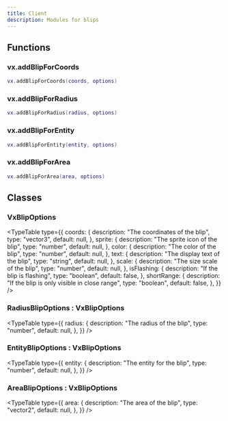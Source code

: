 ```yaml
---
title: Client
description: Modules for blips
---
```



## Functions

### vx.addBlipForCoords

```lua
vx.addBlipForCoords(coords, options)
```

### vx.addBlipForRadius

```lua
vx.addBlipForRadius(radius, options)
```

### vx.addBlipForEntity

```lua
vx.addBlipForEntity(entity, options)
```

### vx.addBlipForArea

```lua
vx.addBlipForArea(area, options)
```

## Classes

### VxBlipOptions

<TypeTable
  type={{
    coords: {
      description: "The coordinates of the blip",
      type: "vector3",
      default: null,
    },
    sprite: {
      description: "The sprite icon of the blip",
      type: "number",
      default: null,
    },
    color: {
      description: "The color of the blip",
      type: "number",
      default: null,
    },
    text: {
      description: "The display text of the blip",
      type: "string",
      default: null,
    },
    scale: {
      description: "The size scale of the blip",
      type: "number",
      default: null,
    },
    isFlashing: {
      description: "If the blip is flashing",
      type: "boolean",
      default: false,
    },
    shortRange: {
      description: "If the blip is only visible in close range",
      type: "boolean",
      default: false,
    },
  }}
/>

### RadiusBlipOptions : VxBlipOptions

<TypeTable
  type={{
    radius: {
      description: "The radius of the blip",
      type: "number",
      default: null,
    },
  }}
/>

### EntityBlipOptions : VxBlipOptions

<TypeTable
  type={{
    entity: {
      description: "The entity for the blip",
      type: "number",
      default: null,
    },
  }}
/>

### AreaBlipOptions : VxBlipOptions

<TypeTable
  type={{
    area: {
      description: "The area of the blip",
      type: "vector2",
      default: null,
    },
  }}
/>
